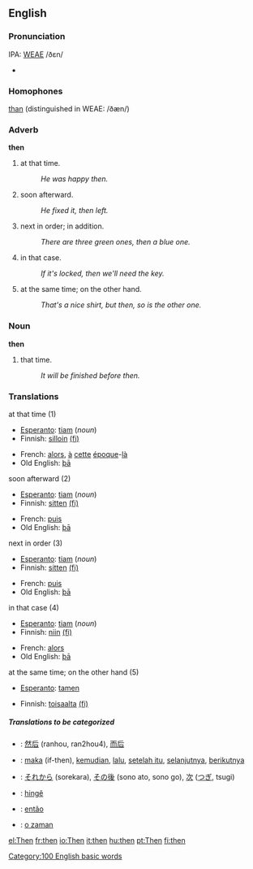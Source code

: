 ==English==

{{rank|like|little|now|78|then|A|should|can}}

===Pronunciation===
IPA: [[WEAE]] /ðɛn/
*{{audio|en-us-then.ogg|Audio (US)}}

===Homophones===
[[than]] (distinguished in WEAE: /ðæn/)

===Adverb===
'''then'''

#at that time.
#:''He was happy then.''
#soon afterward.
#:''He fixed it, then left.''
#next in order; in addition.
#:''There are three green ones, then a blue one.''
#in that case.
#:''If it's locked, then we'll need the key.''
#at the same time; on the other hand.
#:''That's a nice shirt, but then, so is the other one.''

===Noun===
'''then'''

#that time.
#:''It will be finished before then.''

===Translations===
;at that time (1)
{{top}}
*[[Esperanto]]: [[tiam]] (''noun'')
*Finnish: [[silloin]] [[:fi:silloin|(fi)]]
{{mid}}
*French: [[alors]], [[à]] [[cette]] [[époque]]-[[là]]
*Old English: [[þa|þā]]
{{bottom}}

;soon afterward (2)
{{top}}
*[[Esperanto]]: [[tiam]] (''noun'')
*Finnish: [[sitten]] [[:fi:sitten|(fi)]]
{{mid}}
*French: [[puis]]
*Old English: [[þa|þā]]
{{bottom}}

;next in order (3)
{{top}}
*[[Esperanto]]: [[tiam]] (''noun'')
*Finnish: [[sitten]] [[:fi:sitten|(fi)]]
{{mid}}
*French: [[puis]]
*Old English: [[þa|þā]]
{{bottom}}

;in that case (4)
{{top}}
*[[Esperanto]]: [[tiam]] (''noun'')
*Finnish: [[niin]] [[:fi:niin|(fi)]]
{{mid}}
*French: [[alors]]
*Old English: [[þa|þā]]
{{bottom}}

;at the same time; on the other hand (5)
{{top}}
*[[Esperanto]]: [[tamen]]
{{mid}}
*Finnish: [[toisaalta]] [[:fi:toisaalta|(fi)]]
{{bottom}}

=====Translations to be categorized=====
{{checktrans}}

*{{ttbc|Chinese}}: [[然后]] (ranhou, ran2hou4), [[而后]]

*{{ttbc|Indonesian}}: [[maka]] (if-then), [[kemudian]], [[lalu]], [[setelah itu]], [[selanjutnya]], [[berikutnya]]

*{{ttbc|Japanese}}: [[それから]] (sorekara), [[その後]] (sono ato, sono go), [[次]] ([[つぎ]], tsugi)
*{{ttbc|Kurdish}}: [[hingê]]
*{{ttbc|Portuguese}}: [[então]]
*{{ttbc|Turkish}}: [[o zaman]]


[[Category:100 English basic words]]
[[el:Then]]
[[fr:then]]
[[io:Then]]
[[it:then]]
[[hu:then]]
[[pt:Then]]
[[fi:then]]